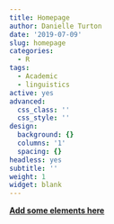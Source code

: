 ```yaml
---
title: Homepage
author: Danielle Turton
date: '2019-07-09'
slug: homepage
categories:
  - R
tags:
  - Academic
  - linguistics
active: yes
advanced:
  css_class: ''
  css_style: ''
design:
  background: {}
  columns: '1'
  spacing: {}
headless: yes
subtitle: ''
weight: 1
widget: blank
---
```


[**Add some elements here**](https://sourcethemes.com/academic/docs/writing-markdown-latex/)
